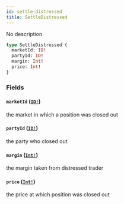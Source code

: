 ```yaml
---
id: settle-distressed
title: SettleDistressed
---
```


No description

```graphql
type SettleDistressed {
  marketId: ID!
  partyId: ID!
  margin: Int!
  price: Int!
}
```

### Fields

#### `marketId` ([`ID!`](/graphql/scalars/id))

the market in which a position was closed out

#### `partyId` ([`ID!`](/graphql/scalars/id))

the party who closed out

#### `margin` ([`Int!`](/graphql/scalars/int))

the margin taken from distressed trader

#### `price` ([`Int!`](/graphql/scalars/int))

the price at which position was closed out
